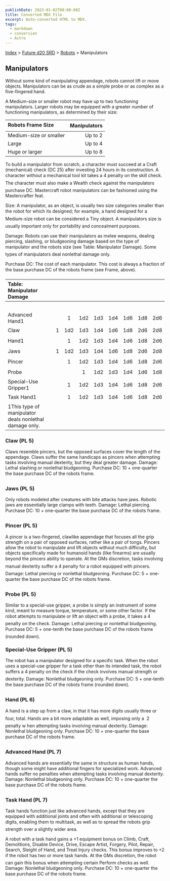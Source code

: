 ```yaml
---
publishDate: 2023-01-02T00:00:00Z
title: Converted MDX File
excerpt: Auto-converted HTML to MDX.
tags:
  - markdown
  - conversion
  - Astro
---
```






[Index](-index) > [Future d20 SRD](future-d20-srd-index) > [Robots](future-d20-srd-robots-index) > Manipulators




## Manipulators


Without some kind of manipulating appendage, robots cannot lift or move objects. Manipulators can be as crude as a simple probe or as complex as a five-fingered hand.


A Medium-size or smaller robot may have up to two functioning manipulators. Larger robots may be equipped with a greater number of functioning manipulators, as determined by their size:


| Robots Frame Size | Manipulators |
| :-------------------- | --------------: |
| Medium-size or smaller | Up to 2 |
| Large | Up to 4 |
| Huge or larger | Up to 8 |



To build a manipulator from scratch, a character must succeed at a Craft (mechanical) check (DC 25) after investing 24 hours in its construction. A character without a mechanical tool kit takes a 4 penalty on the skill check. The character must also make a Wealth check against the manipulators purchase DC. Mastercraft robot manipulators can be fashioned using the Mastercrafter feat.


Size: A manipulator, as an object, is usually two size categories smaller than the robot for which its designed; for example, a hand designed for a Medium-size robot can be considered a Tiny object. A manipulators size is usually important only for portability and concealment purposes.


Damage: Robots can use their manipulators as melee weapons, dealing piercing, slashing, or bludgeoning damage based on the type of manipulator and the robots size (see Table: Manipulator Damage). Some types of manipulators deal nonlethal damage only.


Purchase DC: The cost of each manipulator. This cost is always a fraction of the base purchase DC of the robots frame (see Frame, above).


| Table: Manipulator Damage |  |  |  |  |  |  |  |  |  |
| :--------------------------- | :--: | :--: | :--: | :--: | :--: | :--: | :--: | :--: | --: |
|  |  |  |  |  |  |  |  |  |  |
|  |  |  |  |  |  |  |  |  |  |
|  |  |  |  |  |  |  |  |  |  |
|  |  |  |  |  |  |  |  |  |  |
|  |  |  |  |  |  |  |  |  |  |
| Advanced Hand1 |  |  | 1 | 1d2 | 1d3 | 1d4 | 1d6 | 1d8 | 2d6 |
| Claw |  | 1 | 1d2 | 1d3 | 1d4 | 1d6 | 1d8 | 2d6 | 2d8 |
| Hand1 |  |  | 1 | 1d2 | 1d3 | 1d4 | 1d6 | 1d8 | 2d6 |
| Jaws |  | 1 | 1d2 | 1d3 | 1d4 | 1d6 | 1d8 | 2d6 | 2d8 |
| Pincer |  |  | 1 | 1d2 | 1d3 | 1d4 | 1d6 | 1d8 | 2d6 |
| Probe |  |  |  | 1 | 1d2 | 1d3 | 1d4 | 1d6 | 1d8 |
| Special-Use Gripper1 |  |  | 1 | 1d2 | 1d3 | 1d4 | 1d6 | 1d8 | 2d6 |
| Task Hand1 |  |  | 1 | 1d2 | 1d3 | 1d4 | 1d6 | 1d8 | 2d6 |
| 1This type of manipulator deals nonlethal damage only. |  |  |  |  |  |  |  |  |  |



### Claw (PL 5)


Claws resemble pincers, but the opposed surfaces cover the length of the appendage. Claws suffer the same handicaps as pincers when attempting tasks involving manual dexterity, but they deal greater damage.
Damage: Lethal slashing or nonlethal bludgeoning.
Purchase DC: 10 + one-quarter the base purchase DC of the robots frame.


### Jaws (PL 5)


Only robots modeled after creatures with bite attacks have jaws. Robotic jaws are essentially large clamps with teeth.
Damage: Lethal piercing.
Purchase DC: 10 + one-quarter the base purchase DC of the robots frame.


### Pincer (PL 5)


A pincer is a two-fingered, clawlike appendage that focuses all the grip strength on a pair of opposed surfaces, rather like a pair of tongs. Pincers allow the robot to manipulate and lift objects without much difficulty, but objects specifically made for humanoid hands (like firearms) are usually beyond the pincers ability to operate. At the GMs discretion, tasks involving manual dexterity suffer a 4 penalty for a robot equipped with pincers.
Damage: Lethal piercing or nonlethal bludgeoning.
Purchase DC: 5 + one-quarter the base purchase DC of the robots frame.


### Probe (PL 5)


Similar to a special-use gripper, a probe is simply an instrument of some kind, meant to measure torque, temperature, or some other factor. If the robot attempts to manipulate or lift an object with a probe, it takes a 4 penalty on the check.
Damage: Lethal piercing or nonlethal bludgeoning.
Purchase DC: 5 + one-tenth the base purchase DC of the robots frame (rounded down).


### Special-Use Gripper (PL 5)


The robot has a manipulator designed for a specific task. When the robot uses a special-use gripper for a task other than its intended task, the robot suffers a 4 penalty on the check if the check involves manual strength or dexterity.
Damage: Nonlethal bludgeoning only.
Purchase DC: 5 + one-tenth the base purchase DC of the robots frame (rounded down).


### Hand (PL 6)


A hand is a step up from a claw, in that it has more digits usually three or four, total. Hands are a bit more adaptable as well, imposing only a  2 penalty w hen attempting tasks involving manual dexterity.
Damage: Nonlethal bludgeoning only.
Purchase DC: 10 + one-quarter the base purchase DC of the robots frame.


### Advanced Hand (PL 7)


Advanced hands are essentially the same in structure as human hands, though some might have additional fingers for specialized work. Advanced hands suffer no penalties when attempting tasks involving manual dexterity.
Damage: Nonlethal bludgeoning only.
Purchase DC: 10 + one-quarter the base purchase DC of the robots frame.


### Task Hand (PL 7)


Task hands function just like advanced hands, except that they are equipped with additional joints and often with additional or telescoping digits, enabling them to multitask, as well as to spread the robots grip strength over a slightly wider area.


A robot with a task hand gains a +1 equipment bonus on Climb, Craft, Demolitions, Disable Device, Drive, Escape Artist, Forgery, Pilot, Repair, Search, Sleight of Hand, and Treat Injury checks. This bonus improves to +2 if the robot has two or more task hands. At the GMs discretion, the robot can gain this bonus when attempting certain Perform checks as well.
Damage: Nonlethal bludgeoning only.
Purchase DC: 10 + one-quarter the base purchase DC of the robots frame.



